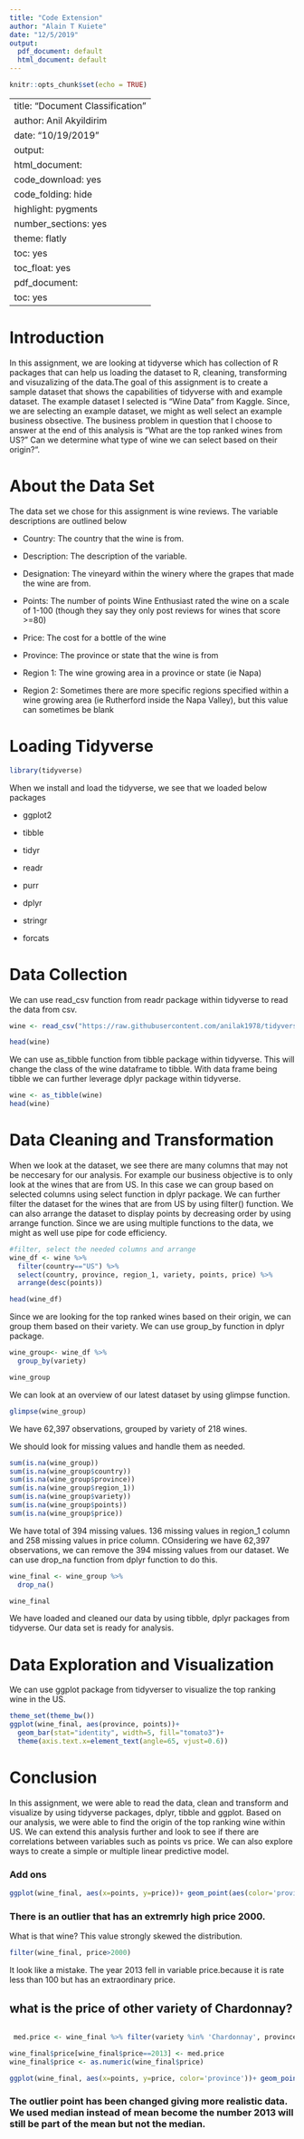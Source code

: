 ---
title: "Code Extension"
author: "Alain T Kuiete"
date: "12/5/2019"
output:
  pdf_document: default
  html_document: default
---

```{r setup, include=FALSE}
knitr::opts_chunk$set(echo = TRUE)
```

---
title: "Document Classification"
author: Anil Akyildirim
date: "10/19/2019"
output:
  html_document:
    code_download: yes
    code_folding: hide
    highlight: pygments
    number_sections: yes
    theme: flatly
    toc: yes
    toc_float: yes
  pdf_document:
    toc: yes
---


# Introduction

In this assignment, we are looking at tidyverse which has collection of R packages that can help us loading the dataset to R, cleaning, transforming and visuzalizing of the data.The goal of this assignment is to create a sample dataset that shows the capabilities of tidyverse with and example dataset. The example dataset I selected is "Wine Data" from Kaggle. Since, we are selecting an example dataset, we might as well select an example business obsective. The business problem in question that I choose to answer at the end of this analysis is "What are the top ranked wines from US?" Can we determine what type of wine we can select based on their origin?". 

# About the Data Set

The data set we chose for this assignment is wine reviews. The variable descriptions are outlined below

* Country: The country that the wine is from.

* Description: The description of the variable.

* Designation: The vineyard within the winery where the grapes that made the wine are from.

* Points: The number of points Wine Enthusiast rated the wine on a scale of 1-100 (though they say they only post reviews for wines that score >=80)

* Price: The cost for a bottle of the wine

* Province: The province or state that the wine is from

* Region 1: The wine growing area in a province or state (ie Napa)

* Region 2: Sometimes there are more specific regions specified within a wine growing area (ie Rutherford inside the Napa Valley), but this value can sometimes be blank

# Loading Tidyverse

```{r}
library(tidyverse)
```

When we install and load the tidyverse, we see that we loaded below packages

* ggplot2

* tibble

* tidyr

* readr

* purr

* dplyr 

* stringr

* forcats 

# Data Collection

We can use read_csv function from readr package within tidyverse to read the data from csv.

```{r}

wine <- read_csv("https://raw.githubusercontent.com/anilak1978/tidyverse/master/winemag-data_first150k.csv")

head(wine)

```

We can use as_tibble function from tibble package within tidyverse. This will change the class of the wine dataframe to tibble. With data frame being tibble we can further leverage dplyr package within tidyverse. 

```{r}

wine <- as_tibble(wine)
head(wine)

```

# Data Cleaning and Transformation

When we look at the dataset, we see there are many columns that may not be neccesary for our analysis. For example our business objective is to only look at the wines that are from US. In this case we can group based on selected columns using select function in dplyr package. We can further filter the dataset for the wines that are from US by using filter() function. We can also arrange the dataset to display points by decreasing order by using arrange function. Since we are using multiple functions to the data, we might as well use pipe for code efficiency. 

```{r}
#filter, select the needed columns and arrange 
wine_df <- wine %>%
  filter(country=="US") %>%
  select(country, province, region_1, variety, points, price) %>%
  arrange(desc(points))

head(wine_df)

```

Since we are looking for the top ranked wines based on their origin, we can group them based on their variety. We can use group_by function in dplyr package. 

```{r}

wine_group<- wine_df %>%
  group_by(variety)

wine_group


```

We can look at an overview of our latest dataset by using glimpse function.

```{r}

glimpse(wine_group)

```

We have 62,397 observations, grouped by variety of 218 wines. 

We should look for missing values and handle them as needed.

```{r}

sum(is.na(wine_group))
sum(is.na(wine_group$country))
sum(is.na(wine_group$province))
sum(is.na(wine_group$region_1))
sum(is.na(wine_group$variety))
sum(is.na(wine_group$points))
sum(is.na(wine_group$price))

```


We have total of 394 missing values. 136 missing values in region_1 column and 258 missing values in price column. COnsidering we have 62,397 observations, we can remove the 394 missing values from our dataset. We can use drop_na function from dplyr function to do this. 

```{r}

wine_final <- wine_group %>%
  drop_na()

wine_final


```

We have loaded and cleaned our data by using tibble, dplyr packages from tidyverse. Our data set is ready for analysis.

# Data Exploration and Visualization

We can use ggplot package from tidyverser to visualize the top ranking wine in the US. 

```{r}

theme_set(theme_bw())
ggplot(wine_final, aes(province, points))+
  geom_bar(stat="identity", width=5, fill="tomato3")+
  theme(axis.text.x=element_text(angle=65, vjust=0.6))

```

# Conclusion

In this assignment, we were able to read the data, clean and transform and visualize by using tidyverse packages, dplyr, tibble and ggplot. Based on our analysis, we were able to find the origin of the top ranking wine within US. We can extend this analysis further and look to see if there are correlations between variables such as points vs price. We can also explore ways to create a simple or multiple linear predictive model.  



### Add ons
```{r}
ggplot(wine_final, aes(x=points, y=price))+ geom_point(aes(color='province'))
```

### There is an outlier that has an extremrly high price 2000.
What is that wine? This value strongly skewed the distribution.
```{r}
filter(wine_final, price>2000)
```

It look like a mistake. The year 2013 fell in variable price.because it is rate less than 100 but has an extraordinary price.

## what is the price of other variety of Chardonnay?
```{r}
```


```{r}
 med.price <- wine_final %>% filter(variety %in% 'Chardonnay', province %in% 'California', points==91) %>% group_by(variety,points) %>% summarise( median(price))
```

```{r}
wine_final$price[wine_final$price==2013] <- med.price
wine_final$price <- as.numeric(wine_final$price)
```


```{r}
ggplot(wine_final, aes(x=points, y=price, color='province'))+ geom_point()
```


### The outlier point has been changed giving more realistic data. We used median instead of mean become the number 2013 will still be part of the mean but not the median.
